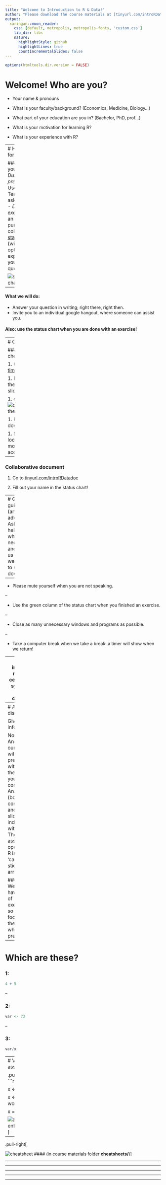 ```yaml
---
title: "Welcome to Introduction to R & Data!"
author: "Please download the course materials at [tinyurl.com/introRData](https://github.com/UtrechtUniversity/workshop-introduction-to-R-and-data)"
output:
  xaringan::moon_reader:
    css: [default, metropolis, metropolis-fonts, 'custom.css']
    lib_dir: libs
    nature:
      highlightStyle: github
      highlightLines: true
      countIncrementalSlides: false
---
```

```r
options(htmltools.dir.version = FALSE)
```

# Welcome! Who are you?

- Your name & pronouns

- What is your faculty/background? (Economics, Medicine, Biology…)

- What part of your education are you in? (Bachelor, PhD, prof…)

- What is your motivation for learning R?

- What is your experience with R?



---
# How to ask for help?

#### What you can do:
- *During presentations*: Use the Teams chat to ask questions
- *During exercises*: Put an X in the purple column of the [status chart](https://docs.google.com/document/d/1X1btpp99IgslvqtuNew0Igcpe6y6_T_phVqzNSosX-0/edit#heading=h.8nqh57o1bbwx) (with an optional explanation of your question)

![status-chart](images/statuschart.png)
--

#### What we will do:
- Answer your question in writing; right there, right then.
- Invite you to an individual google hangout, where someone can assist you.

#### Also: use the status chart when you are done with an exercise!

---
# Course materials

### Slides, exercises, cheatsheets

1. Go to [tinyurl.com/introRData](https://github.com/UtrechtUniversity/workshop-introduction-to-R-and-data)

1. Follow the link on the main page to the slides

1. click ![clone-download](images/clone-download.png) then ![download-zip](images/download-zip.png)

1. Unzip the download

1. Store it in a single, local (i.e. not on a mounted drive), accessible location.

--

### Collaborative document

1. Go to [tinyurl.com/introRDatadoc](https://docs.google.com/document/d/1X1btpp99IgslvqtuNew0Igcpe6y6_T_phVqzNSosX-0/edit?usp=sharing)

1. Fill out your name in the status chart!

---
# General guidelines (and advice!)
- Ask for help when you need it, and alert us when we need to slow down!

--

- Please mute yourself when you are not speaking.

--

- Use the green column of the status chart when you finished an exercise.

--

- Close as many unnecessary windows and programs as possible.

--

- Take a computer break when we take a break: a timer will show when we return!

---
class: inverse, middle, center
# R syntax & the console

## - Data types in R
## - Using functions
## - Combining data
## - Indexing data

---
# Always distinguish:

Giving R information:
```r
x <- 1
```
Asking R a question:
```r
x
```

Note:
- Answers on our slides will be preceded with `##`; not the case in your console
- Answers (both in the console and on the slide) are indexed with `[i]`
- The assignment operator in R is a 'carrot-stick' or arrow: <-

#### Also: We will have plenty of exercises, so you can focus on the slides when we present!

---
# Which are these?

### 1: 
```r
4 + 5
```
--

### 2: 
```r
var <- 73
```
--

### 3: 
```r
var/x
```
---
# Variable assignment

.pull-left[
```r
x <- 6

x <- 'apple'

x <- "hello world"

x = 6
```

![assignment](images/assignment.png)]

--

.pull-right[

![cheatsheet](images/baseRcheatsheet.png) 
#### (in course materials folder **cheatsheets/**)]

---


---



---


---


---

